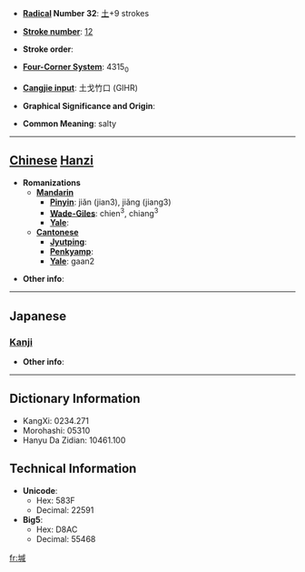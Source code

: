 * '''[[Wiktionary:Chinese radical index| Radical]] Number 32''': [[Wiktionary:Chinese radical index 土|土]]+9 strokes

* '''[[Wiktionary:Chinese total strokes index|Stroke number]]''': [[Wiktionary:Chinese total strokes index 12|12]]

* '''Stroke order''': 

* '''[[Wiktionary:Chinese four corner index|Four-Corner System]]''': 4315<sub>0</sub>

* '''[[Wiktionary:Chinese Cangjie index|Cangjie input]]''': 土戈竹口 (GIHR)

* '''Graphical Significance and Origin''': 

* '''Common Meaning''': salty

----

== [[Chinese]] [[Hanzi]] ==

* '''Romanizations'''
** '''[[Mandarin]]'''
*** '''[[Pinyin]]''': jiǎn (jian3), jiǎng (jiang3)
*** '''[[Wade-Giles]]''': chien<sup>3</sup>, chiang<sup>3</sup>
*** '''[[Yale]]''': 
** '''[[Cantonese]]'''
*** '''[[Jyutping]]''':
*** '''[[Penkyamp]]''': 
*** '''[[Yale]]''': gaan2

* '''Other info''': 

----

==Japanese==
===[[Kanji]]===
{{kanji|on readings=[[かん]] (kan), [[こん]] (kon)
|kun readings=
}}

* '''Other info''':  

----

== Dictionary Information ==

* KangXi: 0234.271
* Morohashi: 05310
* Hanyu Da Zidian: 10461.100

== Technical Information ==

* '''Unicode''':
** Hex: 583F
** Decimal: 22591
* '''Big5''':
** Hex: D8AC
** Decimal: 55468

[[fr:堿]]